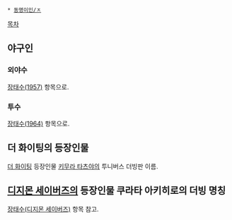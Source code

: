  * [[동명이인/ㅈ]]

[[목차]]
== 야구인 ==
=== 외야수 ===
[[장태수(1957)]] 항목으로.

=== 투수 ===
[[장태수(1964)]] 항목으로.

== 더 화이팅의 등장인물 == 
[[더 화이팅]] 등장인물 [[키무라 타츠야]]의 투니버스 더빙판 이름.

== [[디지몬 세이버즈]]의 등장인물 쿠라타 아키히로의 더빙 명칭 ==
[[장태수(디지몬 세이버즈)]] 항목 참고.
